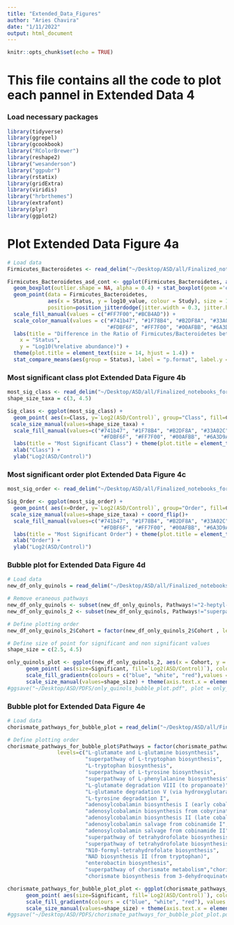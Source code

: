 ```yaml
---
title: "Extended_Data_Figures"
author: "Aries Chavira"
date: "1/11/2022"
output: html_document
---
```


```r
knitr::opts_chunk$set(echo = TRUE)
```

# This file contains all the code to plot each pannel in Extended Data 4

### Load necessary packages 
```r
library(tidyverse)
library(ggrepel)
library(gcookbook)
library("RColorBrewer")
library(reshape2)
library("wesanderson")
library("ggpubr")
library(rstatix)
library(gridExtra)
library(viridis)
library("hrbrthemes")
library(extrafont)
library(plyr)
library(ggplot2)
```


# Plot Extended Data Figure 4a
```r
# Load data
Firmicutes_Bacteroidetes <- read_delim("~/Desktop/ASD/all/Finalized_notebooks_for_github/Firmicutes_Bacteroidetes_3.txt", "\t", escape_double = FALSE, trim_ws = TRUE)

Firmicutes_Bacteroidetes_asd_cont <- ggplot(Firmicutes_Bacteroidetes, aes(x=Status, y=log10_value)) + 
  geom_boxplot(outlier.shape = NA, alpha = 0.4) + stat_boxplot(geom ='errorbar') +
  geom_point(data = Firmicutes_Bacteroidetes,
             aes(x = Status, y = log10_value, colour = Study), size = 1.5, stroke = 0, shape = 16, 
             position=position_jitterdodge(jitter.width = 0.3, jitter.height = 0)) +
  scale_fill_manual(values = c("#FF7F00","#BCB4AD")) +
  scale_color_manual(values = c("#741b47", "#1F78B4", "#B2DF8A", "#33A02C", "#2F4F4F", "#E31A1C", "#B15928",
                                "#FDBF6F", "#FF7F00", "#00AFBB", "#6A3D9A", "#293352", "#FB9A99", "#FB9A10", "#CAB2D6")) + 
  labs(title = "Difference in the Ratio of Firmicutes/Bacteroidetes between ASD and Controls",
    x = "Status",
    y = "Log10(%relative abundance)") +
  theme(plot.title = element_text(size = 14, hjust = 1.4)) +
  stat_compare_means(aes(group = Status), label = "p.format", label.y = 4, label.x = 1.4) + theme_grey() 
```

### Most significant class plot Extended Data Figure 4b
```r
most_sig_class <- read_delim("~/Desktop/ASD/all/Finalized_notebooks_for_github/Class_sig.txt", "\t", escape_double = FALSE, trim_ws = TRUE)
shape_size_taxa = c(3, 4.5)

Sig_class <- ggplot(most_sig_class) +
  geom_point( aes(x=Class, y=`Log2(ASD/Control)`, group="Class", fill=Cohort_y ,size=Significant), colour="black",pch=21) + coord_flip()+
 scale_size_manual(values=shape_size_taxa) + 
  scale_fill_manual(values=c("#741b47", "#1F78B4", "#B2DF8A", "#33A02C", "#2F4F4F", "#E31A1C", "#B15928",
                              "#FDBF6F", "#FF7F00", "#00AFBB", "#6A3D9A", "#293352", "#FB9A99", "#FB9A10", "#CAB2D6")) +
  labs(title = "Most Significant Class") + theme(plot.title = element_text(hjust = 0.5)) + theme(text=element_text(size=12)) +
  xlab("Class") +
  ylab("Log2(ASD/Control)") 
```


### Most significant order plot Extended Data Figure 4c
```r
most_sig_order <- read_delim("~/Desktop/ASD/all/Finalized_notebooks_for_github/order_sig.txt", "\t", escape_double = FALSE, trim_ws = TRUE)

Sig_Order <- ggplot(most_sig_order) +
  geom_point( aes(x=Order, y=`Log2(ASD/Control)`, group="Order", fill=Cohort_y ,size=Significant), colour="black",pch=21) + coord_flip()+
 scale_size_manual(values=shape_size_taxa) + coord_flip()+
  scale_fill_manual(values=c("#741b47", "#1F78B4", "#B2DF8A", "#33A02C", "#2F4F4F", "#E31A1C", "#B15928",
                              "#FDBF6F", "#FF7F00", "#00AFBB", "#6A3D9A", "#293352", "#FB9A99", "#FB9A10", "#CAB2D6")) +
  labs(title = "Most Significant Order") + theme(plot.title = element_text(hjust = 0.5)) + theme(text=element_text(size=12)) +
  xlab("Order") +
  ylab("Log2(ASD/Control)") 
```


### Bubble plot for Extended Data Figure 4d
```r
# Load data
new_df_only_quinols = read_delim("~/Desktop/ASD/all/Finalized_notebooks_for_github/Pathways_quinol_for_bubble_map.txt","\t", escape_double = FALSE, trim_ws = TRUE)

# Remove eraneous pathways 
new_df_only_quinols <- subset(new_df_only_quinols, Pathways!="2-heptyl-3-hydroxy-4(1H)-quinolone biosynthesis")
new_df_only_quinols_2 <- subset(new_df_only_quinols, Pathways!="superpathway of quinolone and alkylquinolone biosynthesis")

# Define plotting order
new_df_only_quinols_2$Cohort = factor(new_df_only_quinols_2$Cohort , levels=c("zou", "huang","berding","chen","fouquier", "kang", "liu", "son", "zurita", "amgut_bloom_filt", "david", "kong","cao", "dan", "aggregate", "v3v4", "v4"))

# Define size of point for significant and non significant values
shape_size = c(2.5, 4.5)

only_quinols_plot <- ggplot(new_df_only_quinols_2, aes(x = Cohort, y = Pathways)) + 
      geom_point( aes(size=Significant, fill=`Log2(ASD/Control)`), colour="black",pch=21) + 
      scale_fill_gradientn(colours = c("blue", "white", "red"),values = scales::rescale(c(-4, -2, 0, 0.5, 1))) +
      scale_size_manual(values=shape_size) + theme(axis.text.x = element_text(angle = 90, hjust=1))
#ggsave("~/Desktop/ASD/PDFS/only_quinols_bubble_plot.pdf", plot = only_quinols_plot, width = 9, height = 6 , device = cairo_pdf)
```


### Bubble plot for Extended Data Figure 4e
```r
# Load data
chorismate_pathways_for_bubble_plot = read_delim("~/Desktop/ASD/all/Finalized_notebooks_for_github/chorismate_all_pathways_df_2.txt","\t", escape_double = FALSE, trim_ws = TRUE)

# Define plotting order
chorismate_pathways_for_bubble_plot$Pathways = factor(chorismate_pathways_for_bubble_plot$Pathways , 
                levels=c("L-glutamate and L-glutamine biosynthesis",
                         "superpathway of L-tryptophan biosynthesis",
                         "L-tryptophan biosynthesis",
                         "superpathway of L-tyrosine biosynthesis",
                         "superpathway of L-phenylalanine biosynthesis", 
                         "L-glutamate degradation VIII (to propanoate)", 
                         "L-glutamate degradation V (via hydroxyglutarate)", 
                         "L-tyrosine degradation I", 
                         "adenosylcobalamin biosynthesis I (early cobalt insertion)", 
                         "adenosylcobalamin biosynthesis from cobyrinate a,c-diamide I", 
                         "adenosylcobalamin biosynthesis II (late cobalt incorporation)",
                         "adenosylcobalamin salvage from cobinamide I", 
                         "adenosylcobalamin salvage from cobinamide II",
                         "superpathway of tetrahydrofolate biosynthesis and salvage",
                         "superpathway of tetrahydrofolate biosynthesis",
                         "N10-formyl-tetrahydrofolate biosynthesis",
                         "NAD biosynthesis II (from tryptophan)",
                         "enterobactin biosynthesis", 
                         "superpathway of chorismate metabolism","chorismate biosynthesis I", 
                         "chorismate biosynthesis from 3-dehydroquinate"))

chorismate_pathways_for_bubble_plot_plot <- ggplot(chorismate_pathways_for_bubble_plot, aes(x = Cohort, y = Pathways)) + 
      geom_point( aes(size=Significant, fill=`Log2(ASD/Control)`), colour="black",pch=21) + 
      scale_fill_gradientn(colours = c("blue", "white", "red"), values = scales::rescale(c(-5, -1.5, -0.5, 0.5, 5))) +
      scale_size_manual(values=shape_size) + theme(axis.text.x = element_text(angle = 90, hjust=1))
#ggsave("~/Desktop/ASD/PDFS/chorismate_pathways_for_bubble_plot_plot.pdf", plot = chorismate_pathways_for_bubble_plot_plot, width = 8.5, height = 6 , device = cairo_pdf)
```

















